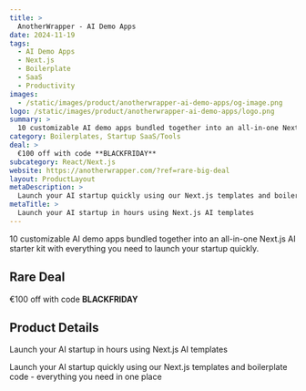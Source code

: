 ```yaml
---
title: >
  AnotherWrapper - AI Demo Apps
date: 2024-11-19
tags:
  - AI Demo Apps
  - Next.js
  - Boilerplate
  - SaaS
  - Productivity
images:
  - /static/images/product/anotherwrapper-ai-demo-apps/og-image.png
logo: /static/images/product/anotherwrapper-ai-demo-apps/logo.png
summary: >
  10 customizable AI demo apps bundled together into an all-in-one Next.js AI starter kit with everything you need to launch your startup quickly.
category: Boilerplates, Startup SaaS/Tools
deal: >
  €100 off with code **BLACKFRIDAY**
subcategory: React/Next.js
website: https://anotherwrapper.com/?ref=rare-big-deal
layout: ProductLayout
metaDescription: >
  Launch your AI startup quickly using our Next.js templates and boilerplate code - everything you need in one place
metaTitle: >
  Launch your AI startup in hours using Next.js AI templates
---
```

10 customizable AI demo apps bundled together into an all-in-one Next.js AI starter kit with everything you need to launch your startup quickly.

## Rare Deal

€100 off with code **BLACKFRIDAY**

## Product Details
Launch your AI startup in hours using Next.js AI templates

Launch your AI startup quickly using our Next.js templates and boilerplate code - everything you need in one place
